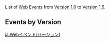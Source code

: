 {{HistoryTabs|Web Event|class=custom-tabs-default}}
List of [[Web Event]]s from [[Version 1.0]] to [[Version 1.6]].

==Events by Version==
{{Events by Version Tables|1|category = Web Events}}

[[ja:Webイベント/バージョン1]]